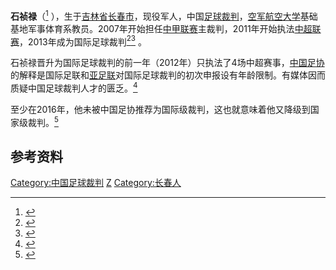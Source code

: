 {{infobox Football official
|                name = 石祯禄
|               image = 
|            fullname = 
|         dateofbirth = {{birth date and age|1978|9|24}}
|         cityofbirth = [[吉林省|吉林省]][[长春市|长春市]]
|      countryofbirth = [[中华人民共和国|中华人民共和国]]
|         dateofdeath = 
|         cityofdeath = 
|      countryofdeath = 
|     otheroccupation = 
|               years = 2007 - 2010<br>2011 - 
|              league = [[中甲联赛|中甲联赛]]<br>[[中超联赛|中超联赛]]
|                role = [[足球裁判|足球裁判]]<br>[[足球裁判|足球裁判]]
|  internationalyears = 2013 -
|       confederation = [[FIFA|FIFA]]
|   internationalrole = [[足球裁判|足球裁判]]
}}
'''石祯禄'''（{{bd|1978年|9月24日}}<ref>{{cite web|title=Referee profile of Zhenlu Shi|url=http://www.transfermarkt.co.uk/en/zhenlu-shi/profil/schiedsrichter_6739_2011.html|publisher=Transfermarkt|accessdate=2013-04-13}}</ref> ），生于[[吉林省|吉林省]][[长春市|长春市]]，现役军人，中国[[足球裁判|足球裁判]]，[[空军航空大学|空军航空大学]]基础基地军事体育系教员。2007年开始担任[[中甲联赛|中甲联赛]]主裁判，2011年开始执法[[中超联赛|中超联赛]]，2013年成为国际足球裁判<ref>{{cite web|title=China PR:Referees|url=http://www.fifa.com/associations/association=chn/footballofficials/referees/peoplekind=ref.html|publisher=FIFA|accessdate=2013-04-13|archive-date=2015-03-25|archive-url=https://web.archive.org/web/20150325130430/http://www.fifa.com/associations/association=chn/footballofficials/referees/peoplekind=ref.html|dead-url=no}}</ref><ref>{{cite news|title=现役军人石祯禄国际级赛事担任裁判|url=http://news.xwh.cn/news/system/2013/01/07/010317249.shtml|accessdate=2013-04-13|newspaper=2013-01-07|date=长春晚报|archive-url=https://web.archive.org/web/20130408070503/http://news.xwh.cn/news/system/2013/01/07/010317249.shtml|archive-date=2013-04-08|dead-url=yes}}</ref> 。

石祯禄晋升为国际足球裁判的前一年（2012年）只执法了4场中超赛事，[[中国足协|中国足协]]的解释是国际足联和[[亚足联|亚足联]]对国际足球裁判的初次申报设有年龄限制。有媒体因而质疑中国足球裁判人才的匮乏。<ref>{{cite news|title=足球裁判人才匮乏 执法不足4场被推荐为国际级|url=http://sports.eastday.com/s/20120919/u1a6871168.html|accessdate=2013-04-13|newspaper=东方网-城市导报|date=2012-09-19|archive-date=2012-10-10|archive-url=https://web.archive.org/web/20121010082920/http://sports.eastday.com/s/20120919/u1a6871168.html|dead-url=no}}</ref>

至少在2016年，他未被中国足协推荐为国际级裁判，这也就意味着他又降级到国家级裁判。<ref>{{cite news|title=足协公示国际级裁判晋升名单 争议裁判或难提拔url=http://sports.sina.com.cn/china/j/2016-09-26/doc-ifxwevmc5580784.shtml|date=2016-09-26}}</ref>

== 参考资料 ==
{{reflist}}

{{2013年中国足球联赛裁判}}
{{2014年中国足球联赛裁判}}
{{2015年中国足球联赛裁判}}
{{2016年中国足球联赛裁判}}
{{2017年中国足球联赛裁判}}
{{2018年中国足球联赛裁判}}

{{DEFAULTSORT:Shi Zhenlu}}

[[Category:中国足球裁判|Category:中国足球裁判]]
[[Category:石姓|Z]]
[[Category:长春人|Category:长春人]]